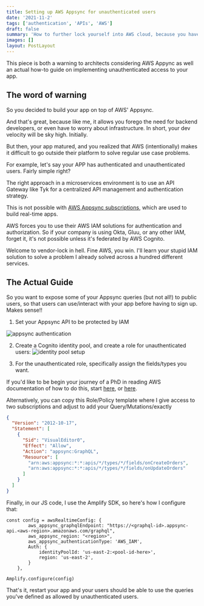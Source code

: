 ```yaml
---
title: Setting up AWS Appsync for unauthenticated users
date: '2021-11-2'
tags: ['authentication', 'APIs', 'AWS']
draft: false
summary: 'How to further lock yourself into AWS cloud, because you have no choice but to :)'
images: []
layout: PostLayout
---
```


This piece is both a warning to architects considering AWS Appync as well an actual how-to guide on implementing unauthenticated access to your app.

## The word of warning

So you decided to build your app on top of AWS' Appsync.

And that's great, because like me, it allows you forego the need for backend developers, or even have to worry about infrastructure. In short, your dev velocity will be sky high. Initially.

But then, your app matured, and you realized that AWS (intentionally) makes it difficult to go outside their platform to solve regular use case problems.

For example, let's say your APP has authenticated and unauthenticated users. Fairly simple right?

The right approach in a microservices environment is to use an API Gateway like Tyk for a centralized API management and authentication strategy.

This is not possible with [AWS Appsync subscriptions][1], which are used to build real-time apps.

AWS forces you to use their AWS IAM solutions for authentication and authorization. So if your company is using Okta, Gluu, or any other IAM, forget it, it's not possible unless it's federated by AWS Cognito.

Welcome to vendor-lock in hell. Fine AWS, you win. I'll learn your stupid IAM solution to solve a problem I already solved across a hundred different services.

## The Actual Guide

So you want to expose some of your Appsync queries (but not all!) to public users, so that users can use/interact with your app before having to sign up. Makes sense!!

1. Set your Appsync API to be protected by IAM

![appsync authentication](https://res.cloudinary.com/practicaldev/image/fetch/s--1sHzhtTR--/c_limit%2Cf_auto%2Cfl_progressive%2Cq_auto%2Cw_880/https://dev-to-uploads.s3.amazonaws.com/uploads/articles/uy4vak1yuabytgztp6yp.png)

2. Create a Cognito identity pool, and create a role for unauthenticated users:
   ![identity pool setup](https://res.cloudinary.com/practicaldev/image/fetch/s--6edkZI59--/c_limit%2Cf_auto%2Cfl_progressive%2Cq_auto%2Cw_880/https://dev-to-uploads.s3.amazonaws.com/uploads/articles/boka9y85ivyu0xp65b3u.png)

3. For the unauthenticated role, specifically assign the fields/types you want.

If you'd like to be begin your journey of a PhD in reading AWS documentation of how to do this, start [here][2], or [here][3].

Alternatively, you can copy this Role/Policy template where I give access to two subscriptions and adjust to add your Query/Mutations/exactly

```json
{
  "Version": "2012-10-17",
  "Statement": [
    {
      "Sid": "VisualEditor0",
      "Effect": "Allow",
      "Action": "appsync:GraphQL",
      "Resource": [
        "arn:aws:appsync:*:*:apis/*/types/*/fields/onCreateOrders",
        "arn:aws:appsync:*:*:apis/*/types/*/fields/onUpdateOrders"
      ]
    }
  ]
}
```

Finally, in our JS code, I use the Amplify SDK, so here's how I configure that:

```JS
const config = awsRealtimeConfig: {
        aws_appsync_graphqlEndpoint: "https://<graphql-id>.appsync-api.<aws-region>.amazonaws.com/graphql",
        aws_appsync_region: "<region>",
        aws_appsync_authenticationType: 'AWS_IAM',
        Auth: {
            identityPoolId: 'us-east-2:<pool-id-here>',
            region: 'us-east-2',
        }
    },

Amplify.configure(config)
```

That's it, restart your app and your users should be able to use the queries you've defined as allowed by unauthenticated users.

[1]: https://www.josephso.dev/aws-appsync-with-custom-domain-graphql-subscription-issue-and-workaround/
[2]: https://docs.aws.amazon.com/service-authorization/latest/reference/list_awsappsync.html#awsappsync-field
[3]: https://docs.aws.amazon.com/appsync/latest/devguide/security_iam_service-with-iam.html#security_iam_service-with-iam-id-based-policies
